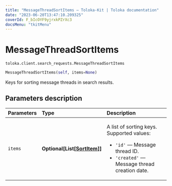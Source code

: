 ```yaml
---
title: "MessageThreadSortItems — Toloka-Kit | Toloka documentation"
date: "2023-06-20T13:47:10.209325"
coverId: F_bIcOYF9yjrxkPZrXc3
docsMenu: "tkitMenu"
---
```


# MessageThreadSortItems

`toloka.client.search_requests.MessageThreadSortItems`

```python
MessageThreadSortItems(self, items=None)
```

Keys for sorting message threads in search results.

## Parameters description

| Parameters | Type | Description |
| :----------| :----| :-----------|
`items`|**Optional\[List\[[SortItem](/docs/toloka-kit/reference/toloka.client.search_requests.MessageThreadSortItems.SortItem)\]\]**|<p>A list of sorting keys. Supported values:</p> <ul> <li>`'id'` — Message thread ID.</li> <li>`'created'` — Message thread creation date.</li> </ul>
